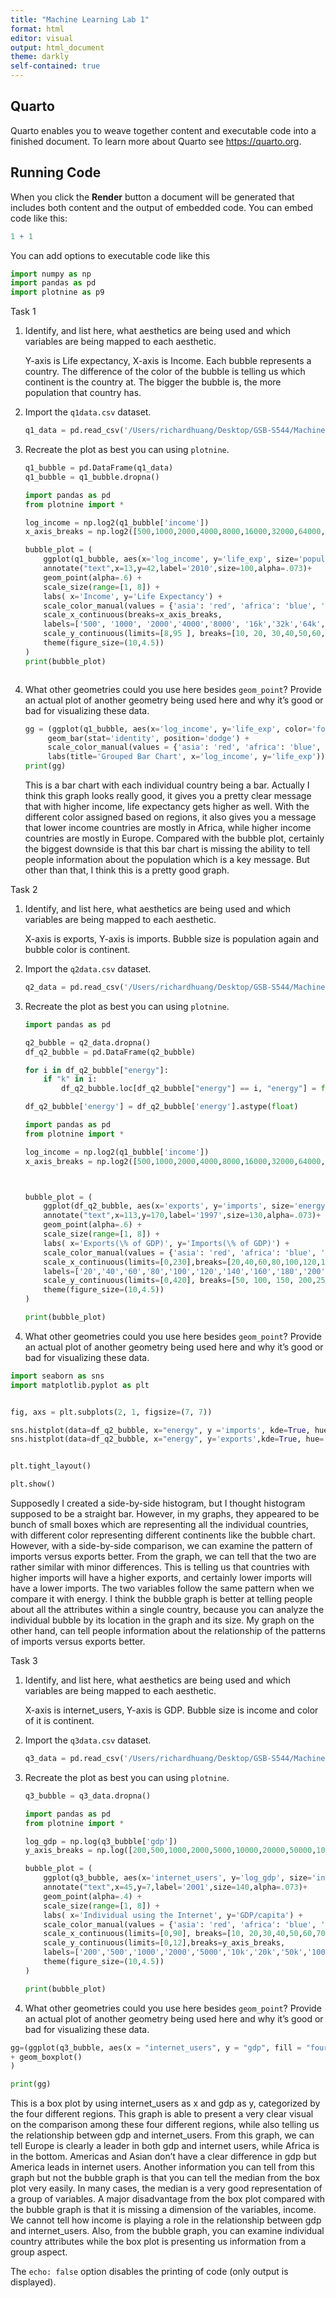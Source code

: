 ```yaml
---
title: "Machine Learning Lab 1"
format: html
editor: visual
output: html_document
theme: darkly
self-contained: true
---
```


## Quarto

Quarto enables you to weave together content and executable code into a finished document. To learn more about Quarto see <https://quarto.org>.

## Running Code

When you click the **Render** button a document will be generated that includes both content and the output of embedded code. You can embed code like this:

```r
1 + 1
```

You can add options to executable code like this

```python
import numpy as np
import pandas as pd
import plotnine as p9
```

Task 1

1.  Identify, and list here, what aesthetics are being used and which variables are being mapped to each aesthetic.

    Y-axis is Life expectancy, X-axis is Income. Each bubble represents a country. The difference of the color of the bubble is telling us which continent is the country at. The bigger the bubble is, the more population that country has.

2.  Import the `q1data.csv` dataset.

    ```python
    q1_data = pd.read_csv('/Users/richardhuang/Desktop/GSB-S544/Machine_Learning/q1data.csv')
    ```

3.  Recreate the plot as best you can using `plotnine`.

    ```python
    q1_bubble = pd.DataFrame(q1_data)
    q1_bubble = q1_bubble.dropna()
    ```

    ```python
    import pandas as pd
    from plotnine import *

    log_income = np.log2(q1_bubble['income'])
    x_axis_breaks = np.log2([500,1000,2000,4000,8000,16000,32000,64000,128000])

    bubble_plot = (
        ggplot(q1_bubble, aes(x='log_income', y='life_exp', size='population', color =   'four_regions')) +
        annotate("text",x=13,y=42,label='2010',size=100,alpha=.073)+
        geom_point(alpha=.6) +
        scale_size(range=[1, 8]) +  
        labs( x='Income', y='Life Expectancy') +  
        scale_color_manual(values = {'asia': 'red', 'africa': 'blue', 'europe': 'yellow', 'americas': 'green'})+
        scale_x_continuous(breaks=x_axis_breaks,
        labels=['500', '1000', '2000','4000','8000', '16k','32k','64k','128k']) +
        scale_y_continuous(limits=[8,95 ], breaks=[10, 20, 30,40,50,60,70,80,90], labels=['10', '20', '30','40','50','60','70','80','90'])  +
        theme(figure_size=(10,4.5))
    )
    print(bubble_plot)
    ```

    ```         
    ```

4.  What other geometries could you use here besides `geom_point`? Provide an actual plot of another geometry being used here and why it's good or bad for visualizing these data.

    ```python
    gg = (ggplot(q1_bubble, aes(x='log_income', y='life_exp', color='four_regions')) + 
         geom_bar(stat='identity', position='dodge') + 
         scale_color_manual(values = {'asia': 'red', 'africa': 'blue', 'europe': 'yellow', 'americas': 'green'})+
         labs(title='Grouped Bar Chart', x='log_income', y='life_exp'))
    print(gg)
    ```

    This is a bar chart with each individual country being a bar. Actually I think this graph looks really good, it gives you a pretty clear message that with higher income, life expectancy gets higher as well. With the different color assigned based on regions, it also gives you a message that lower income countries are mostly in Africa, while higher income countries are mostly in Europe. Compared with the bubble plot, certainly the biggest downside is that this bar chart is missing the ability to tell people information about the population which is a key message. But other than that, I think this is a pretty good graph.

Task 2

1.  Identify, and list here, what aesthetics are being used and which variables are being mapped to each aesthetic.

    X-axis is exports, Y-axis is imports. Bubble size is population again and bubble color is continent.

2.  Import the `q2data.csv` dataset.

    ```python
    q2_data = pd.read_csv('/Users/richardhuang/Desktop/GSB-S544/Machine_Learning/q2data.csv')

    ```

3.  Recreate the plot as best you can using `plotnine`.

    ```python
    import pandas as pd

    q2_bubble = q2_data.dropna()
    df_q2_bubble = pd.DataFrame(q2_bubble)

    for i in df_q2_bubble["energy"]:
        if "k" in i:
            df_q2_bubble.loc[df_q2_bubble["energy"] == i, "energy"] = float(i[:-1]) * 1000

    ```

    ```python
    df_q2_bubble['energy'] = df_q2_bubble['energy'].astype(float)
    ```

    ```python
    import pandas as pd
    from plotnine import *

    log_income = np.log2(q1_bubble['income'])
    x_axis_breaks = np.log2([500,1000,2000,4000,8000,16000,32000,64000,128000])



    bubble_plot = (
        ggplot(df_q2_bubble, aes(x='exports', y='imports', size='energy', color =   'four_regions')) +
        annotate("text",x=113,y=170,label='1997',size=130,alpha=.073)+
        geom_point(alpha=.6) +
        scale_size(range=[1, 8]) +  
        labs( x='Exports(\% of GDP)', y='Imports(\% of GDP)') +  
        scale_color_manual(values = {'asia': 'red', 'africa': 'blue', 'europe': 'yellow', 'americas': 'green'})+
        scale_x_continuous(limits=[0,230],breaks=[20,40,60,80,100,120,140,160,180,200,220],
        labels=['20','40','60','80','100','120','140','160','180','200','220']) +
        scale_y_continuous(limits=[0,420], breaks=[50, 100, 150, 200,250,300,350,400], labels=['50', '100', '150', '200','250','300','350','400'])+
        theme(figure_size=(10,4.5))
    )

    print(bubble_plot)
    ```

4.  What other geometries could you use here besides `geom_point`? Provide an actual plot of another geometry being used here and why it's good or bad for visualizing these data.

```python
import seaborn as sns
import matplotlib.pyplot as plt


fig, axs = plt.subplots(2, 1, figsize=(7, 7))

sns.histplot(data=df_q2_bubble, x="energy", y ='imports', kde=True, hue ='four_regions', ax=axs[0])
sns.histplot(data=df_q2_bubble, x="energy", y='exports',kde=True, hue='four_regions', ax=axs[1])


plt.tight_layout()

plt.show()
```

Supposedly I created a side-by-side histogram, but I thought histogram supposed to be a straight bar. However, in my graphs, they appeared to be bunch of small boxes which are representing all the individual countries, with different color representing different continents like the bubble chart. However, with a side-by-side comparison, we can examine the pattern of imports versus exports better. From the graph, we can tell that the two are rather similar with minor differences. This is telling us that countries with higher imports will have a higher exports, and certainly lower imports will have a lower imports. The two variables follow the same pattern when we compare it with energy. I think the bubble graph is better at telling people about all the attributes within a single country, because you can analyze the individual bubble by its location in the graph and its size. My graph on the other hand, can tell people information about the relationship of the patterns of imports versus exports better.

Task 3

1.  Identify, and list here, what aesthetics are being used and which variables are being mapped to each aesthetic.

    X-axis is internet_users, Y-axis is GDP. Bubble size is income and color of it is continent.

2.  Import the `q3data.csv` dataset.

    ```python
    q3_data = pd.read_csv('/Users/richardhuang/Desktop/GSB-S544/Machine_Learning/q3data.csv')
    ```

3.  Recreate the plot as best you can using `plotnine`.

    ```python
    q3_bubble = q3_data.dropna()

    import pandas as pd
    from plotnine import *

    log_gdp = np.log(q3_bubble['gdp'])
    y_axis_breaks = np.log([200,500,1000,2000,5000,10000,20000,50000,100000])

    bubble_plot = (
        ggplot(q3_bubble, aes(x='internet_users', y='log_gdp', size='income', color =   'four_regions')) +
        annotate("text",x=45,y=7,label='2001',size=140,alpha=.073)+
        geom_point(alpha=.4) +
        scale_size(range=[1, 8]) +  
        labs( x='Individual using the Internet', y='GDP/capita') +  
        scale_color_manual(values = {'asia': 'red', 'africa': 'blue', 'europe': 'yellow', 'americas': 'green'})+
        scale_x_continuous(limits=[0,90], breaks=[10, 20,30,40,50,60,70,80,90], labels=['10', '20','30','40','50','60','70','80','90']) +
        scale_y_continuous(limits=[0,12],breaks=y_axis_breaks,
        labels=['200','500','1000','2000','5000','10k','20k','50k','100k'], trans = "log")+
        theme(figure_size=(10,4.5))
    )

    print(bubble_plot)
    ```

4.  What other geometries could you use here besides `geom_point`? Provide an actual plot of another geometry being used here and why it's good or bad for visualizing these data.

```python

gg=(ggplot(q3_bubble, aes(x = "internet_users", y = "gdp", fill = "four_regions"))
+ geom_boxplot()
)

print(gg)
```

This is a box plot by using internet_users as x and gdp as y, categorized by the four different regions. This graph is able to present a very clear visual on the comparison among these four different regions, while also telling us the relationship between gdp and internet_users. From this graph, we can tell Europe is clearly a leader in both gdp and internet users, while Africa is in the bottom. Americas and Asian don't have a clear difference in gdp but America leads in internet users. Another information you can tell from this graph but not the bubble graph is that you can tell the median from the box plot very easily. In many cases, the median is a very good representation of a group of variables. A major disadvantage from the box plot compared with the bubble graph is that it is missing a dimension of the variables, income. We cannot tell how income is playing a role in the relationship between gdp and internet_users. Also, from the bubble graph, you can examine individual country attributes while the box plot is presenting us information from a group aspect.

The `echo: false` option disables the printing of code (only output is displayed).
